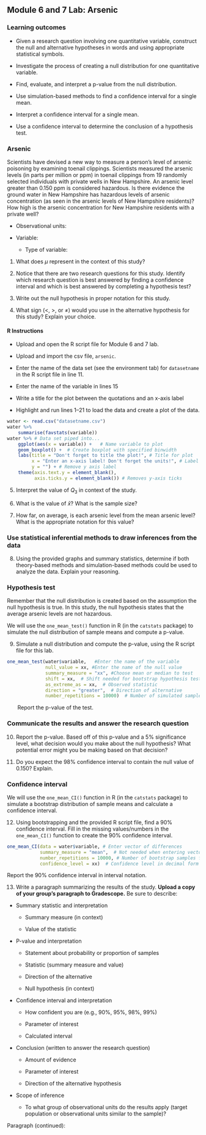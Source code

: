 ## Module 6 and 7 Lab:  Arsenic

\setstretch{1}


### Learning outcomes

* Given a research question involving one quantitative variable, construct the null and alternative hypotheses
in words and using appropriate statistical symbols.

* Investigate the process of creating a null distribution for one quantitative variable.

* Find, evaluate, and interpret a p-value from the null distribution.

* Use simulation-based methods to find a confidence interval for a single mean.

* Interpret a confidence interval for a single mean.

* Use a confidence interval to determine the conclusion of a hypothesis test.

### Arsenic

Scientists have devised a new way to measure a person’s level of arsenic poisoning by examining toenail clippings.  Scientists measured the arsenic levels (in parts per million or ppm) in toenail clippings from 19 randomly selected individuals with private wells in New Hampshire.  An arsenic level greater than 0.150 ppm is considered hazardous.   Is there evidence the ground water in New Hampshire has hazardous levels of arsenic concentration (as seen in the arsenic levels of New Hampshire residents)?  How high is the arsenic concentration for New Hampshire residents with a private well?

* Observational units:

* Variable:

    * Type of variable:

1. What does $\mu$ represent in the context of this study?

\vspace{0.8in}

2.  Notice that there are two research questions for this study.  Identify which research question is best answered by finding a confidence interval and which is best answered by completing a hypothesis test?

\vspace{0.5in}

3.  Write out the null hypothesis in proper notation for this study.  

\vspace{0.4in}

4.  What sign ($<$, $>$, or $\neq$) would you use in the alternative hypothesis for this study?  Explain your choice.

\vspace{0.5in}

#### R Instructions {-}

* Upload and open the R script file for Module 6 and 7 lab. 

* Upload and import the csv file, `arsenic`. 

* Enter the name of the data set (see the environment tab) for `datasetname` in the R script file in line 11. 

* Enter the name of the variable in lines 15

* Write a title for the plot between the quotations and an x-axis label

* Highlight and run lines 1--21 to load the data and create a plot of the data. 

```r
water <- read.csv("datasetname.csv")
water %>%
    summarise(favstats(variable))
water %>% # Data set piped into...
    ggplot(aes(x = variable)) +   # Name variable to plot
    geom_boxplot() +  # Create boxplot with specified binwidth
    labs(title = "Don't forget to title the plot!", # Title for plot
         x = "Enter an x-axis label! Don't forget the units!", # Label for x axis
         y = "") + # Remove y axis label
    theme(axis.text.y = element_blank(), 
          axis.ticks.y = element_blank()) # Removes y-axis ticks
```

5. Interpret the value of $Q_3$ in context of the study.

\vspace{0.8in}

6.  What is the value of $\bar{x}$?  What is the sample size?
\vspace{0.25in}

7. How far, on average, is each arsenic level from the mean arsenic level?  What is the appropriate notation for this value?

\vspace{0.4in}

### Use statistical inferential methods to draw inferences from the data {-}

8.  Using the provided graphs and summary statistics, determine if both theory-based methods and simulation-based methods could be used to analyze the data.  Explain your reasoning.

\vspace{1in}

### Hypothesis test {-}

Remember that the null distribution is created based on the assumption the null hypothesis is true.  In this study, the null hypothesis states that the average arsenic levels are not hazardous.

We will use the `one_mean_test()` function in R (in the `catstats` package) to simulate the null distribution of sample means and compute a p-value.

\newpage

9.  Simulate a null distribution and compute the p-value, using the R script file for this lab.  

```r
one_mean_test(water$variable,   #Enter the name of the variable
              null_value = xx, #Enter the name of the null value
              summary_measure = "xx", #Choose mean or median to test
              shift = xx,  # Shift needed for bootstrap hypothesis test
              as_extreme_as = xx,  # Observed statistic
              direction = "greater",  # Direction of alternative
              number_repetitions = 10000)  # Number of simulated samples for null distribution
```
|        Report the p-value of the test.

\vspace{0.3in}

### Communicate the results and answer the research question {-}

10.  Report the p-value. Based off of this p-value and a 5% significance level, what decision would you make about the null hypothesis?  What potential error might you be making based on that decision?

\vspace{0.5in}

11. Do you expect the 98\% confidence interval to contain the null value of 0.150?  Explain.

\vspace{0.8in}

### Confidence interval {-}

We will use the `one_mean_CI()` function in R (in the `catstats` package) to simulate a bootstrap distribution of sample means and calculate a confidence interval. 

12. Using bootstrapping and the provided R script file, find a 90\% confidence interval. Fill in the missing values/numbers in the `one_mean_CI()` function to create the 90\% confidence interval.   

```r
one_mean_CI(data = water$variable, # Enter vector of differences
            summary_measure = "mean",  # Not needed when entering vector of differences
            number_repetitions = 10000, # Number of bootstrap samples for CI
            confidence_level = xx)  # Confidence level in decimal form
```
Report the 90\% confidence interval in interval notation.

\vspace{0.3in}

\newpage

13. Write a paragraph summarizing the results of the study.  **Upload a copy of your group's paragraph to Gradescope.** Be sure to describe:

* Summary statistic and interpretation

    * Summary measure (in context)
    
    * Value of the statistic 
    
* P-value and interpretation

    * Statement about probability or proportion of samples
    
    * Statistic (summary measure and value)
    
    * Direction of the alternative 
    
    * Null hypothesis (in context) 

* Confidence interval and interpretation

    * How confident you are (e.g., 90%, 95%, 98%, 99%)
    
    * Parameter of interest
    
    * Calculated interval

* Conclusion (written to answer the research question)

    * Amount of evidence
    
    * Parameter of interest 
    
    * Direction of the alternative hypothesis

* Scope of inference

    * To what group of observational units do the results apply (target population or observational units similar to the sample)?
	
\newpage

Paragraph (continued):

\newpage